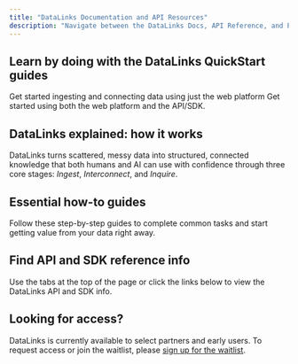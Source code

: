 ```yaml
---
title: "DataLinks Documentation and API Resources"
description: "Navigate between the DataLinks Docs, API Reference, and Python SDK Kit using the tabs at the top of this page."
---
```


## Learn by doing with the DataLinks QuickStart guides

<Columns cols={2}>
  <Card title="Web QuickStart Guide" icon="globe" iconType="regular" horizontal href="/get-started/quickstart">
    Get started ingesting and connecting data using just the web platform
  </Card>
  <Card title="API/SDK QuickStart Guide" icon="python" iconType="regular" horizontal href="/get-started/quickstart">
    Get started using both the web platform and the API/SDK.
  </Card>
</Columns>

## DataLinks explained: how it works

DataLinks turns scattered, messy data into structured, connected knowledge that both humans and AI can use with confidence through three core stages: _Ingest_, _Interconnect_, and _Inquire_.

<Columns cols={3}>
  <Card title="Clean and Ingest" icon="database" iconType="regular" href="/concepts/ingest-clean">
    
  </Card>
  <Card title="Interconnect" icon="folder-tree" iconType="regular" href="/concepts/interconnection">
    
  </Card>
  <Card title="Query and Insights" icon="magnifying-glass" iconType="regular" href="/concepts/query-insights">
    
  </Card>
</Columns>

## Essential how-to guides

Follow these step-by-step guides to complete common tasks and start getting value from your data right away.

<Columns cols={4}>
  <Card title="How To Create a Dataset" icon="database" iconType="regular" href="/how-to/create-dataset">
    
  </Card>
  <Card title="How To Create a Namespace" icon="folder-plus" iconType="regular" href="how-to/create-namespace">
    
  </Card>
  <Card title="How To Manage Connections" icon="folder-tree" iconType="regular" href="how-to/manage-connections">
    
  </Card>
  <Card title="How To Query Your Data" icon="magnifying-glass" iconType="regular" href="how-to/query-data">
    
  </Card>
</Columns>

## Find API and SDK reference info

Use the tabs at the top of the page or click the links below to view the DataLinks API and SDK info.

<Columns cols={2}>
  <Card title="API Reference" icon="globe" iconType="regular" horizontal href="/get-started/quickstart">
    
  </Card>
  <Card title="SDK Kit" icon="python" iconType="regular" horizontal href="/get-started/quickstart">
    
  </Card>
</Columns>

## Looking for access?

DataLinks is currently available to select partners and early users. To request access or join the waitlist, please [sign up for the waitlist](https://datalinks.com/newsletter).